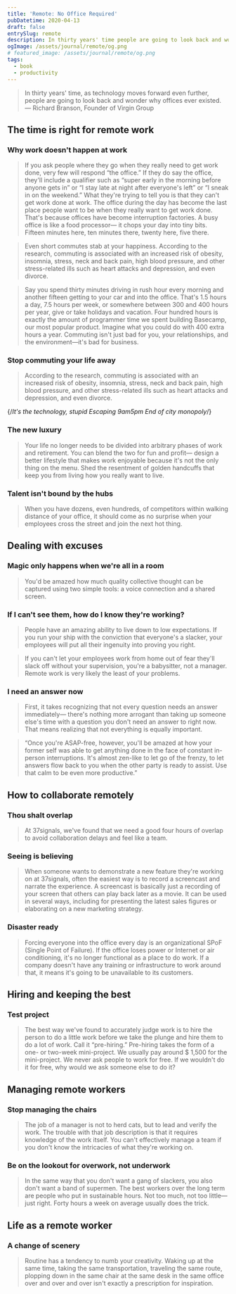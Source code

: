 ```yaml
---
title: 'Remote: No Office Required'
pubDatetime: 2020-04-13
draft: false
entrySlug: remote
description: In thirty years' time people are going to look back and wonder why offices ever existed.
ogImage: /assets/journal/remote/og.png
# featured_image: /assets/journal/remote/og.png
tags:
  - book
  - productivity
---
```


> In thirty years' time, as technology moves forward even further, people are going to look back and wonder why offices ever existed.
> — Richard Branson, Founder of Virgin Group

## The time is right for remote work

### Why work doesn't happen at work

> If you ask people where they go when they really need to get work done, very few will respond “the office.” If they do say the office, they'll include a qualifier such as “super early in the morning before anyone gets in” or “I stay late at night after everyone's left” or “I sneak in on the weekend.” What they're trying to tell you is that they can't get work done at work. The office during the day has become the last place people want to be when they really want to get work done. That's because offices have become interruption factories. A busy office is like a food processor— it chops your day into tiny bits. Fifteen minutes here, ten minutes there, twenty here, five there.

> Even short commutes stab at your happiness. According to the research, commuting is associated with an increased risk of obesity, insomnia, stress, neck and back pain, high blood pressure, and other stress-related ills such as heart attacks and depression, and even divorce.

> Say you spend thirty minutes driving in rush hour every morning and another fifteen getting to your car and into the office. That's 1.5 hours a day, 7.5 hours per week, or somewhere between 300 and 400 hours per year, give or take holidays and vacation. Four hundred hours is exactly the amount of programmer time we spent building Basecamp, our most popular product. Imagine what you could do with 400 extra hours a year. Commuting isn't just bad for you, your relationships, and the environment—it's bad for business.

### Stop commuting your life away

> According to the research, commuting is associated with an increased risk of obesity, insomnia, stress, neck and back pain, high blood pressure, and other stress-related ills such as heart attacks and depression, and even divorce.

{/*It's the technology, stupid
Escaping 9am5pm
End of city monopoly*/}

### The new luxury

> Your life no longer needs to be divided into arbitrary phases of work and retirement. You can blend the two for fun and profit— design a better lifestyle that makes work enjoyable because it's not the only thing on the menu. Shed the resentment of golden handcuffs that keep you from living how you really want to live.

### Talent isn't bound by the hubs

> When you have dozens, even hundreds, of competitors within walking distance of your office, it should come as no surprise when your employees cross the street and join the next hot thing.

## Dealing with excuses

### Magic only happens when we're all in a room

> You'd be amazed how much quality collective thought can be captured using two simple tools: a voice connection and a shared screen.

### If I can't see them, how do I know they're working?

> People have an amazing ability to live down to low expectations. If you run your ship with the conviction that everyone's a slacker, your employees will put all their ingenuity into proving you right.

> If you can't let your employees work from home out of fear they'll slack off without your supervision, you're a babysitter, not a manager. Remote work is very likely the least of your problems.

### I need an answer now

> First, it takes recognizing that not every question needs an answer immediately— there's nothing more arrogant than taking up someone else's time with a question you don't need an answer to right now. That means realizing that not everything is equally important.

> “Once you're ASAP-free, however, you'll be amazed at how your former self was able to get anything done in the face of constant in-person interruptions. It's almost zen-like to let go of the frenzy, to let answers flow back to you when the other party is ready to assist. Use that calm to be even more productive.”

## How to collaborate remotely

### Thou shalt overlap

> At 37signals, we've found that we need a good four hours of overlap to avoid collaboration delays and feel like a team.

### Seeing is believing

> When someone wants to demonstrate a new feature they're working on at 37signals, often the easiest way is to record a screencast and narrate the experience. A screencast is basically just a recording of your screen that others can play back later as a movie. It can be used in several ways, including for presenting the latest sales figures or elaborating on a new marketing strategy.

### Disaster ready

> Forcing everyone into the office every day is an organizational SPoF (Single Point of Failure). If the office loses power or Internet or air conditioning, it's no longer functional as a place to do work. If a company doesn't have any training or infrastructure to work around that, it means it's going to be unavailable to its customers.

## Hiring and keeping the best

### Test project

> The best way we've found to accurately judge work is to hire the person to do a little work before we take the plunge and hire them to do a lot of work. Call it “pre-hiring.” Pre-hiring takes the form of a one- or two-week mini-project. We usually pay around \$ 1,500 for the mini-project. We never ask people to work for free. If we wouldn't do it for free, why would we ask someone else to do it?

## Managing remote workers

### Stop managing the chairs

> The job of a manager is not to herd cats, but to lead and verify the work. The trouble with that job description is that it requires knowledge of the work itself. You can't effectively manage a team if you don't know the intricacies of what they're working on.

### Be on the lookout for overwork, not underwork

> In the same way that you don't want a gang of slackers, you also don't want a band of supermen. The best workers over the long term are people who put in sustainable hours. Not too much, not too little— just right. Forty hours a week on average usually does the trick.

## Life as a remote worker

### A change of scenery

> Routine has a tendency to numb your creativity. Waking up at the same time, taking the same transportation, traveling the same route, plopping down in the same chair at the same desk in the same office over and over and over isn't exactly a prescription for inspiration.
